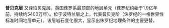 {{expand|time=2015-03-11T10:48:46+00:00}}
{{unreferenced|time=2015-03-11T10:48:46+00:00}}
'''普贝克层''' 又译珀贝克层。英国侏罗系最顶部的地层单元（侏罗纪约始于1.9亿年前，持续约5400万年）。位于波特兰层之上，代表普贝克阶（侏罗纪的一格世界性标准时间地层单元）。该层岩石变化很大，显示出侏罗纪地理条件的主要更替。